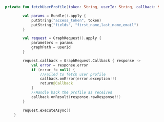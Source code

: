 ```kt fetchUserProfile lines 
private fun fetchUserProfile(token: String, userId: String, callback: SimpleCallback<String>) {

        val params = Bundle().apply {
            putString("access_token", token)
            putString("fields", "first_name,last_name,email")
        }

        val request = GraphRequest().apply {
            parameters = params
            graphPath = userId
        }

        request.callback = GraphRequest.Callback { response ->
            val error = response.error
            if (error != null) {
                //Failed to fetch user profile
                callback.onError(error.exception!!)
                return@Callback
            }
            //Handle back the profile as received
            callback.onResult(response.rawResponse!!)
        }

        request.executeAsync()
    }
```
